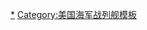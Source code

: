 <noinclude>
{{noteTA
|G1=Military
|G2=Shipname
|G3=USState
|G4=地名
|1=zh-cn:战列舰; zh-tw:戰艦; zh-hk:戰艦;
|2=zh-cn:依阿华; zh-tw:愛荷華; zh-hk:艾奧瓦;
|3=zh-cn:威斯康星; zh-tw:威斯康辛; zh-hk:威斯康辛;
}}</noinclude>
{{military navigation
|name  = 佛羅里達級戰艦
|title = {{link-en|佛羅里達級戰艦|Florida-class battleship|佛羅里達級戰艦}}
|state = {{{state|autocollapse}}}
|style = wide
|bodyclass = hlist

|list1 =
* [[佛羅里達號戰艦|BB-30 佛羅里達號]]
* [[猶他號戰艦|BB-31 猶他號]]

|list2 =
* 前級：{{link-en|特拉華級戰艦|Delaware-class battleship|特拉華級}}
* 次級：[[懷俄明級戰列艦|懷俄明級]]

|below =
[[美國海軍戰艦列表]]

}}<noinclude>
{{collapsible option}}
{{DEFAULTSORT:Florida}}
[[Category:佛羅里達級戰艦|*]]
[[Category:美国海军战列舰模板]]
</noinclude>